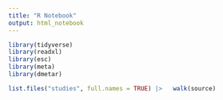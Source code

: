 ```yaml
---
title: "R Notebook"
output: html_notebook
---
```


```r
library(tidyverse)
library(readxl)
library(esc)
library(meta)
library(dmetar)

list.files("studies", full.names = TRUE) |>   walk(source)
```


